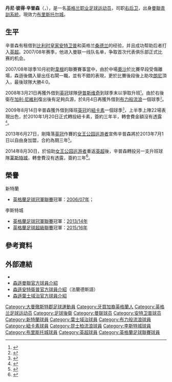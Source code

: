 {{noteTA|G1=足球|G2=MUFC|G3=EPL
|T=zh-hans:丹尼·辛普森;zh-hk:丹尼·森遜;zh-tw:丹尼·辛普森;
|1=zh-hans:辛普森;zh-hk:森遜;zh-tw:辛普森;
|2=zh-hans:丹尼·辛普森;zh-hk:丹尼·森遜;zh-tw:丹尼·辛普森;
|3=zh-hans:皇家安特卫普; zh-hk:安特衛普;
|4=zh-hans:伊普斯维奇; zh-hk:葉士域治;
}}
{{Infobox football biography 2
| playername          = 丹尼·辛普森<br />''Danny Simpson''
| image = Danny simpson.jpg
| caption             = 
| fullname            = Daniel Peter Simpson
| dateofbirth         = {{birth date and age|1987|1|4}}
| cityofbirth         = [[索爾福德|索爾福德]]
| countryofbirth      = [[英格兰|英格兰]]
| height              = {{height|m=1.73}}
| position            = [[後衛_(足球)|后卫]]
| currentclub =  [[布里斯托尔城足球俱乐部|布里斯托尔城]]
| clubnumber = 29
| youthyears1         = 2003−2006
| youthclubs1         = [[曼聯預備隊及青訓學院|曼聯]]
| years1              = 2006−2010
| clubs1              = [[曼徹斯特聯足球俱樂部|曼聯]]
| caps1               = 3
| goals1              = 0
| years2              = 2006
| clubs2              = → [[皇家安特卫普足球俱乐部|安特卫普]] (借用)
| caps2               = 14
| goals2              = 0
| years3              = 2006−2007
| clubs3              = → [[皇家安特卫普足球俱乐部|安特卫普]] (借用)
| caps3               = 16
| goals3              = 1
| years4              = 2007
| clubs4              = → [[桑德兰足球俱乐部|新特蘭]] (借用)
| caps4               = 14
| goals4              = 0
| years5              = 2008
| clubs5              = → [[伊普斯维奇城足球俱乐部|葉士域治]] (借用)
| caps5               = 8
| goals5              = 0
| years6              = 2008−2009
| clubs6              = → [[布莱克本流浪者足球俱乐部|布力般流浪]] (借用)
| caps6               = 12
| goals6              = 0
| years7              = 2009−2010
| clubs7              = → [[纽卡斯尔联足球俱乐部|紐卡素]] (借用)
| caps7               = 20
| goals7              = 1
| years8              = 2010−2013
| clubs8              = [[纽卡斯尔联足球俱乐部|紐卡素]]
| caps8               = 103
| goals8              = 0
| years9              = 2013−2014
| clubs9              = [[女王公园巡游者足球俱乐部|女王公园巡游者]]
| caps9               = 33
| goals9              = 0
| years10             = 2014−2019
| clubs10             = [[莱斯特城足球俱乐部|莱斯特城]]
| caps10              = 113
| goals10             = 0<!--STATS ACCOUNT FOR LEAGUE ONLY-->
| years11 = 2019–2020
| clubs11 = [[哈德斯菲尔德足球俱乐部|哈德斯菲尔德]]
| caps11 = 24
| goals11 = 0
| years12 = 2021–
| clubs12 = [[布里斯托尔城足球俱乐部|布里斯托尔城]]
| caps12 = 2
| goals12 = 0
<!-- LEAGUE ONLY -->
| totalcaps           = 
| totalgoals          = 
| nationalyears1      = 
| nationalteam1       = 
| nationalcaps1       = 
| nationalgoals1      = 
| medaltemplates      = 
| club-update         = 2021年4月4日  01:28 (UTC)
| nationalteam-update = 
}}

'''丹尼·彼得·辛普森'''（{{lang-en|'''Danny Peter Simpson'''}}，{{bd|1987年|1月4日|catIdx=Simpson, Danny}}），是一名[[英格兰|英格兰]][[职业|职业]][[足球|足球]][[运动员|运动员]]，司职[[後衛_(足球)|右后卫]]，出身[[曼聯預備隊及青訓學院|曼聯青訓系統]]。現效力[[布里斯托尔城足球俱乐部|布里斯托尔城]]。

== 生平 ==
辛普森有租借到[[比利时|比利时]][[皇家安特卫普足球俱乐部|皇家安特卫普]]和英格兰[[桑德兰足球俱乐部|桑德兰]]的经验，并且成功帮助后者打入[[英超|英超]]。2007/08年赛季，他进入曼联一线队名单，争取首次代表俱乐部正式比赛的机会。

2007/08年球季10月初對[[威根竞技足球俱乐部|韋根]]的聯賽賽事當中，由於中場[[奧沙|奧沙]]於比賽早段受傷離場，森遜後備入替出任右閘一職，並有不錯的表現，更於比賽後段後上助攻[[朗尼|朗尼]]頂入，最後球隊大勝4:0。

2008年3月21日再獲外借到[[英格蘭足球冠軍聯賽|英冠]]球隊[[伊普斯维奇城足球俱乐部|伊普斯维奇]]到球季末以爭取升班<small><ref>{{Cite web |url=http://news.bbc.co.uk/sport2/hi/football/teams/i/ipswich_town/7308595.stm |title=森遜外借至葉士域治 |accessdate=2008-03-22 |archive-date=2020-10-16 |archive-url=https://web.archive.org/web/20201016231217/http://news.bbc.co.uk/sport2/hi/football/teams/i/ipswich_town/7308595.stm |dead-url=no }}</ref></small>。由於右後衛在[[加利·尼維利|加利·尼維利]]復出後有足夠兵源，於8月4日再獲外借到[[布莱克本流浪者足球俱乐部|布力般流浪]]一個球季<small><ref>{{Cite web |url=http://news.bbc.co.uk/sport2/hi/football/teams/b/blackburn_rovers/7541677.stm |title=布力般流浪借下後衛森遜 |accessdate=2008-08-05 |archive-date=2008-08-05 |archive-url=https://web.archive.org/web/20080805021356/http://news.bbc.co.uk/sport2/hi/football/teams/b/blackburn_rovers/7541677.stm |dead-url=no }}</ref></small>。

2009年8月14日辛普森獲外借到降班[[英冠|英冠]]的[[纽卡斯尔联足球俱乐部|紐卡素]]一個球季<small><ref>{{cite news |language=en |url=http://news.bbc.co.uk/sport2/hi/football/teams/n/newcastle_united/8201408.stm |title=Simpson makes Magpies loan switch |publisher=[[BBC|BBC]] Sport |date=2009-08-14 |accessdate=2009-08-14 |archive-date=2019-07-18 |archive-url=https://web.archive.org/web/20190718172812/http://news.bbc.co.uk/sport2/hi/football/teams/n/newcastle_united/8201408.stm |dead-url=no }}</ref></small>，上半季上陣22場表現出色，於2010年1月20日正式轉投紐卡素，簽約三年半，轉會費金額沒有透露<small><ref>{{cite news |language=en |url=http://news.bbc.co.uk/sport2/hi/football/teams/n/newcastle_united/8469941.stm |title=Newcastle sign Manchester United defender Danny Simpson |publisher=[[BBC|BBC]] Sport |date=2010-01-20 |accessdate=2010-01-21 |archive-date=2019-12-19 |archive-url=https://web.archive.org/web/20191219032239/http://news.bbc.co.uk/sport1/hi/football/teams/n/newcastle_united/8469941.stm |dead-url=no }}</ref></small>。

2013年6月27日，剛降落[[英冠|英冠]]作賽的[[女王公园巡游者足球俱乐部|女王公园巡游者]]宣佈辛普森將於2013年7月1日以自由身加盟，合約為期三年<small><ref>{{cite news |language=en |url=http://www.bbc.co.uk/sport/0/football/23087305 |title=Danny Simpson: QPR to sign Newcastle United defender |publisher=''[[BBC_Sport|BBC Sport]]'' |date=2013-06-27 |accessdate=2013-10-10 |archive-date=2013-10-16 |archive-url=https://web.archive.org/web/20131016200258/http://www.bbc.co.uk/sport/0/football/23087305 |dead-url=no }}</ref></small>。

2014年8月30日，於協助[[女王公园巡游者足球俱乐部|女王公园巡游者]]重返[[英超|英超]]後，辛普森轉投另一支升班球隊[[莱斯特城足球俱乐部|莱斯特城]]，轉會費沒有透露，簽約三年<ref>{{citenews |language=en |url=http://www.bbc.com/sport/0/football/28998920 |title=Danny Simpson joins Leicester City from QPR on three-year deal |work=''[[BBC_Sport|BBC Sport]]'' |date=2014-08-30 |accessdate=2014-08-31 |archive-date=2015-08-26 |archive-url=https://web.archive.org/web/20150826063637/http://www.bbc.com/sport/0/football/28998920 |dead-url=no }}</ref>。

== 榮譽 ==
;新特蘭
* [[英格蘭足球冠軍聯賽|英格蘭足球冠軍聯賽]]冠軍：[[2006年至2007年英格蘭足球冠軍聯賽|2006/07年]]；
;李斯特城
* [[英格蘭足球冠軍聯賽|英格蘭足球冠軍聯賽]]冠軍：[[2013年至2014年英格蘭足球冠軍聯賽|2013/14年]]
* [[英格蘭足球超級聯賽|英格蘭足球超級聯賽]]冠軍：[[2015年至2016年英格蘭足球超級聯賽|2015/16年]]

== 參考資料 ==
{{reflist}}

== 外部連結 ==
*{{soccerbase|46064|森遜}}
*[https://web.archive.org/web/20160304202954/http://www.manutd.com/default.sps?pagegid=%7B586F3BDA-BAD0-484E-AA1B-C0464DF06DF7%7D&section=playerProfile&bioid=91998 森遜曼聯官方球員介紹] 
*[https://web.archive.org/web/20080405233938/http://www.rafc.be/spelersfiches/spelersfiche.php?id=674 森遜安特衛普官方球員介紹]（法蘭德斯語）
*[https://web.archive.org/web/20120210025641/http://www.itfc.co.uk/page/ProfilesDetail/0%2C%2C10272~36885%2C00.html 森遜葉士域治官方球員介紹]

{{DEFAULTSORT:Simpson, Danny}}
[[Category:大曼徹斯特郡足球運動員|Category:大曼徹斯特郡足球運動員]]
[[Category:牙買加裔英格蘭人|Category:牙買加裔英格蘭人]]
[[Category:英格兰足球运动员|Category:英格兰足球运动员]]
[[Category:足球後衛|Category:足球後衛]]
[[Category:曼联球员|Category:曼联球员]]
[[Category:安特卫普球员|Category:安特卫普球员]]
[[Category:新特蘭球員|Category:新特蘭球員]]
[[Category:葉士域治球員|Category:葉士域治球員]]
[[Category:布力般流浪球員|Category:布力般流浪球員]]
[[Category:紐卡素球員|Category:紐卡素球員]]
[[Category:昆士柏流浪球員|Category:昆士柏流浪球員]]
[[Category:李斯特城球員|Category:李斯特城球員]]
[[Category:布里斯托城球員|Category:布里斯托城球員]]
[[Category:英超球員|Category:英超球員]]
[[Category:英格蘭足球聯賽球員|Category:英格蘭足球聯賽球員]]